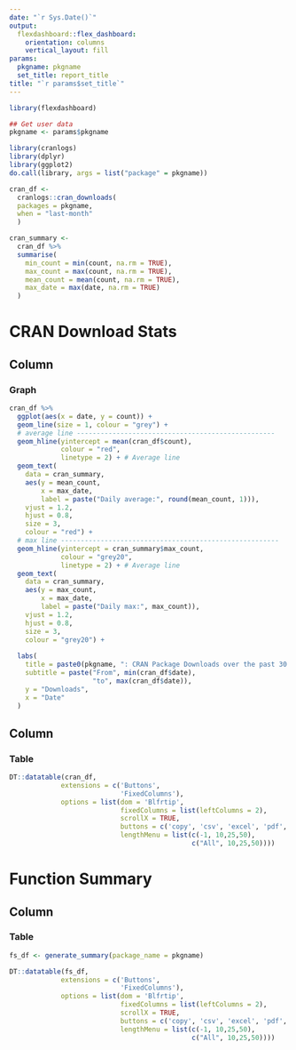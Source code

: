 ```yaml
---
date: "`r Sys.Date()`"
output: 
  flexdashboard::flex_dashboard:
    orientation: columns
    vertical_layout: fill
params:
  pkgname: pkgname
  set_title: report_title
title: "`r params$set_title`"      
---
```


```r
library(flexdashboard)
```

```r
## Get user data
pkgname <- params$pkgname

library(cranlogs)
library(dplyr)
library(ggplot2)
do.call(library, args = list("package" = pkgname))

cran_df <-
  cranlogs::cran_downloads(
  packages = pkgname,
  when = "last-month"
  )

cran_summary <-
  cran_df %>%
  summarise(
    min_count = min(count, na.rm = TRUE),
    max_count = max(count, na.rm = TRUE),
    mean_count = mean(count, na.rm = TRUE),
    max_date = max(date, na.rm = TRUE)
  )
```

CRAN Download Stats
=======================================================================

Column {data-width=650}
-----------------------------------------------------------------------

### Graph

```r
cran_df %>%
  ggplot(aes(x = date, y = count)) +
  geom_line(size = 1, colour = "grey") +
  # average line --------------------------------------------------
  geom_hline(yintercept = mean(cran_df$count),
             colour = "red",
             linetype = 2) + # Average line
  geom_text(
    data = cran_summary,
    aes(y = mean_count,
        x = max_date,
        label = paste("Daily average:", round(mean_count, 1))),
    vjust = 1.2,
    hjust = 0.8,
    size = 3,
    colour = "red") +
  # max line -------------------------------------------------------
  geom_hline(yintercept = cran_summary$max_count,
             colour = "grey20",
             linetype = 2) + # Average line
  geom_text(
    data = cran_summary,
    aes(y = max_count,
        x = max_date,
        label = paste("Daily max:", max_count)),
    vjust = 1.2,
    hjust = 0.8,
    size = 3,
    colour = "grey20") +
  
  labs(
    title = paste0(pkgname, ": CRAN Package Downloads over the past 30 days"),
    subtitle = paste("From", min(cran_df$date),
                     "to", max(cran_df$date)),
    y = "Downloads",
    x = "Date"
  )
```

Column {data-width=350}
-----------------------------------------------------------------------

### Table

```r
DT::datatable(cran_df,
             extensions = c('Buttons',
                            'FixedColumns'),
             options = list(dom = 'Blfrtip',
                            fixedColumns = list(leftColumns = 2),
                            scrollX = TRUE,
                            buttons = c('copy', 'csv', 'excel', 'pdf', 'print'),
                            lengthMenu = list(c(-1, 10,25,50),
                                              c("All", 10,25,50))))
```

Function Summary
=======================================================================

Column {data-width=350}
-----------------------------------------------------------------------

### Table

```r
fs_df <- generate_summary(package_name = pkgname)

DT::datatable(fs_df,
             extensions = c('Buttons',
                            'FixedColumns'),
             options = list(dom = 'Blfrtip',
                            fixedColumns = list(leftColumns = 2),
                            scrollX = TRUE,
                            buttons = c('copy', 'csv', 'excel', 'pdf', 'print'),
                            lengthMenu = list(c(-1, 10,25,50),
                                              c("All", 10,25,50))))
```

